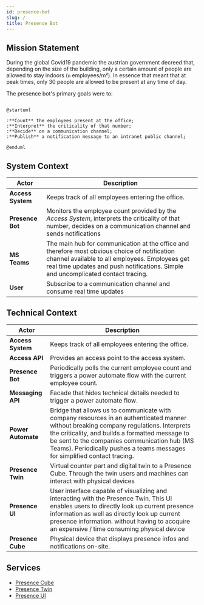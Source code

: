 ```yaml
---
id: presence-bot
slug: /
title: Presence Bot
---
```



<CanvasBanner marginTop="10px">

## Mission Statement

</CanvasBanner>

During the global Covid19 pandemic the austrian government decreed that, depending on the size of the building, only a certain amount of people are allowed to stay indoors (`n` employees/m²). In essence that meant that at peak times, only 30 people are allowed to be present at any time of day.

The presence bot's primary goals were to:

```plantuml

@startuml

:**Count** the employees present at the office;
:**Interpret** the criticality of that number;
:**Decide** on a communication channel;
:**Publish** a notification message to an intranet public channel;

@enduml
```

<CanvasBanner>

## System Context

</CanvasBanner>

| **Actor**         | **Description**                                                                                                                                                                                                                      |
| ----------------- | ------------------------------------------------------------------------------------------------------------------------------------------------------------------------------------------------------------------------------------ |
| **Access System** | Keeps track of all employees entering the office.                                                                                                                                                                                    |
| **Presence Bot**  | Monitors the employee count provided by the _Access System_, interprets the criticality of that number, decides on a communication channel and sends notifications                                                                   |
| **MS Teams**      | The main hub for communication at the office and therefore most obvious choice of notification channel available to all employees. Employees get real time updates and push notifications. Simple and uncomplicated contact tracing. |
| **User**          | Subscribe to a communication channel and consume real time updates                                                                                                                                                                   |

<CanvasBanner>

## Technical Context

</CanvasBanner>

| **Actor**          | **Description**                                                                                                                                                                                                                                                                                                        |
| ------------------ | ---------------------------------------------------------------------------------------------------------------------------------------------------------------------------------------------------------------------------------------------------------------------------------------------------------------------- |
| **Access System**  | Keeps track of all employees entering the office.                                                                                                                                                                                                                                                                      |
| **Access API**     | Provides an access point to the access system.                                                                                                                                                                                                                                                                         |
| **Presence Bot**   | Periodically polls the current employee count and triggers a power automate flow with the current employee count.                                                                                                                                                                                                      |
| **Messaging API**  | Facade that hides technical details needed to trigger a power automate flow.                                                                                                                                                                                                                                           |
| **Power Automate** | Bridge that allows us to communicate with company resources in an authenticated manner without breaking company regulations. Interprets the criticality, and builds a formatted message to be sent to the companies communication hub (MS Teams). Periodically pushes a teams messages for simplified contact tracing. |
| **Presence Twin**  | Virtual counter part and digital twin to a Presence Cube. Through the twin users and machines can interact with physical devices                                                                                                                                                                                       |
| **Presence UI**    | User interface capable of visualizing and interacting with the Presence Twin. This UI enables users to directly look up current presence information as well as directly look up current presence information. without having to accquire an expensive / time consuming physical device                                |
| **Presence Cube**  | Physical device that displays presence infos and notifications on-site.                                                                                                                                                                                                                                                |

<CanvasBanner>

## Services

</CanvasBanner>

- [Presence Cube]
- [Presence Twin]
- [Presence UI]

[presence twin]: ./presence-twin
[presence cube]: /docs/presence-cube
[presence ui]: /docs/presence-ui
